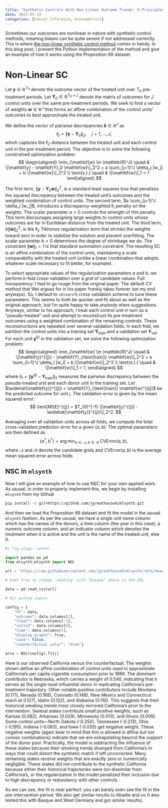 ```yaml
---
title: "Synthetic Controls With Non-Linear Outcome Trends: A Principled Approach to Extrapolation"
date: 2025-05-19
categories: [Causal Inference, Econometrics]
---
```


Sometimes our outcomes are nonlinear in nature with synthetic control methods, meaning biases can be quite severe if not addressed correctly. This is where [the non-linear synthetic control method](https://arxiv.org/abs/2306.01967) comes in handy. In this blog post, I present the Python implementation of the method and give an example of how it works using the Proposition 99 dataset.

# Non-Linear SC

Let $\mathbf{y} \in \mathbb{R}^{T_{0}}$ denote the outcome vector of the treated unit over $T_{0}$ pre-treatment periods. Let $\mathbf{Y}_0 \in \mathbb{R}^{T_{0} \times J}$ denote the matrix of outcomes for $J$ control units over the same pre-treatment periods. We seek to find a vector of weights $\mathbf{w} \in \mathbb{R}^J$ that forms an affine combination of the control units' outcomes to best approximate the treated unit.

We define the vector of pairwise discrepancies $\boldsymbol{\delta} \in \mathbb{R}^J$ as
$$
\delta_j = \|\mathbf{y} - \mathbf{Y}_0\|_2, \quad j = 1, \dots, J,
$$
which captures the $\ell_2$ distance between the treated unit and each control unit in the pre-treatment period. The objective is to solve the following constrained optimization problem:
$$
\begin{aligned}
\min_{\mathbf{w} \in \mathbb{R}^J} \quad & \|\mathbf{y} - \mathbf{Y}_0 \mathbf{w}\|_2^2 + a \sum_{j=1}^J \delta_j |w_j| + b \|\mathbf{w}\|_2^2 \\
\text{s.t.} \quad & \|\mathbf{w}\|_1 = 1
\end{aligned}
$$

The first term, $\|\mathbf{y} - \mathbf{Y}_0 \mathbf{w}\|_2^2$, is a standard least squares loss that penalizes the squared discrepancy between the treated unit's outcomes and the weighted combination of control units. The second term, $a \sum_{j=1}^J \delta_j |w_j|$, introduces a discrepancy-weighted $\ell_1$ penalty on the weights. The scalar parameter $a > 0$ controls the strength of this penalty. This term discourages assigning large weights to control units whose outcomes are far in Euclidean distance from the treated unit. The third term, $b \|\mathbf{w}\|_2^2$, is the $\ell_2$ Tikhonov regularization term that shrinks the weights toward zero in order to stabilize the solution and prevent overfitting. The scalar parameter $b > 0$ determines the degree of shrinkage we do. The constraint $\|\mathbf{w}\|_1 = 1$ is that standard summation constraint. The resulting SC is an affine combination of the control units, maintaining a scale comparability with the treated unit (unlike a linear combination that adopts whatever scale necessary to fit better, for example).

To select appropriate values of the regularization parameters $a$ and $b$, we perform $k$-fold cross-validation over a grid of candidate values. Full transparency: I *had to* go rouge from the original paper. The default CV method that Wei argues for in his paper frankly takes forever (on my end anyways). So, I default to `sklearn`'s cross validation scheme to tune these parameters. This seems to both be quicker and fit about as well as the original approach, but I'm quite happy to take anybody elses suggestions. Anyways, similar to his approach, I treat each control unit in turn as a "pseudo-treated" unit and attempt to reconstruct its pre-treatment outcomes using a weighted combination of the remaining controls. These reconstructions are repeated over several validation folds. In each fold, we partition the control units into a training set $\mathbf{Y}_{\text{train}}$ and a validation set $\mathbf{Y}_{\text{val}}$. For each unit $\mathbf{y}^{(j)}$ in the validation set, we solve the following optimization problem:
$$
\begin{aligned}
\min_{\mathbf{w} \in \mathbb{R}^J} \quad & \|\mathbf{y}^{(j)} - \mathbf{Y}_{\text{train}} \mathbf{w}\|_2^2 + a \sum_{l=1}^J \delta_l |w_l| + b \|\mathbf{w}\|_2^2 \\
\text{s.t.} \quad & \|\mathbf{w}\|_1 = 1,
\end{aligned}
$$
where $\delta_l = \|\mathbf{y}^{(j)} - \mathbf{Y}_{\text{train}}\|_2$ measures the pairwise discrepancy between the pseudo-treated unit and each donor unit in the training set. Let $\widehat{\mathbf{y}}^{(j)} = \mathbf{Y}_{\text{train}} \mathbf{w}^{(j)}$ be the predicted outcome for unit $j$. The validation error is given by the mean squared error:
$$
\text{MSE}^{(j)} = $T_{0}^{-1} \|\mathbf{y}^{(j)} - \widehat{\mathbf{y}}^{(j)}\|_2^2.
$$

Averaging over all validation units across all folds, we compute the total cross-validated prediction error for a given $(a, b)$. The optimal parameters are then defined as
$$
(a^\ast, b^\ast) = \arg\min_{a \in \mathcal{A},\, b \in \mathcal{B}} \; \text{CVError}(a, b),
$$
where $\mathcal{A}$ and $\mathcal{B}$ denote the candidate grids and $\text{CVError}(a, b)$ is the average mean squared error across folds.

## NSC in ```mlsynth```

Now I will give an example of how to use NSC for your own applied work. As ususal, in order to properly implement this, we begin by installing ```mlsynth``` from my Github

```bash
pip install -U git+https://github.com/jgreathouse9/mlsynth.git
```

And then we load the Proposition 99 dataset and fit the model in the ususal ```mlsynth``` fashion. As per the ususal, we have a single unit name column which has the names of the donors, a time column (the year in this case), a numeric outcome column, and an indicator column which denotes the treatment when it is active and the unit is the name of the treated unit, else 0.

```python
#| fig-align: center

import pandas as pd
from mlsynth.mlsynth import NSC

url = "https://raw.githubusercontent.com/jgreathouse9/mlsynth/refs/heads/main/basedata/smoking_data.csv"

# Feel free to change "smoking" with "basque" above in the URL

data = pd.read_csv(url)

# Our method inputs

config = {
    "df": data,
    "outcome": data.columns[2],
    "treat": data.columns[-1],
    "unitid": data.columns[0],
    "time": data.columns[1],
    "display_graphs": True,
    "save": False,
    "counterfactual_color": "blue"}

arco = NSC(config).fit()
```

Here is our observed California versus the counterfactual. The weights shown define an affine combination of control units used to approximate California’s per capita cigarette consumption prior to 1989. The dominant contributor is Nebraska, which carries a weight of 0.540, indicating that it serves as the single most influential donor in replicating California's pre-treatment trajectory. Other notable positive contributors include Montana (0.171), Nevada (0.168), Colorado (0.148), New Mexico and Connecticut (each at 0.127), Idaho (0.122), and Alabama (0.110). This suggests that their historical smoking trends most closely mirrored California’s prior to the intervention. Several states contribute small positive weights, such as Kansas (0.082), Arkansas (0.029), Minnesota (0.013), and Illinois (0.006). Some control units—North Dakota (-0.250), Tennessee (-0.213), Ohio (-0.195), Indiana (-0.083), and Iowa (-0.035) get negative weight. These negative weights (again bear in mind that this is allowed in affine but not convex combinations) indicate that we are extrapolating beyond the support of the donor pool. Practically, the model is subtracting the influence of these states because their smoking trends diverged from California’s in ways that could distort the synthetic match if left uncorrected. Many remaining states receive weights that are exactly zero or numerically negligible. These states did not contribute to the synthetic California because either their historical trajectories were too dissimilar from California’s, or the regularization in the model penalized their inclusion due to high discrepancy or redundancy with other controls.

As we can see, the fit is near perfect: you can barely even see the fit in the pre-intervention period. We also get similar results to Abadie and co (I also tested this with Basque and West Germany and got similar results).
